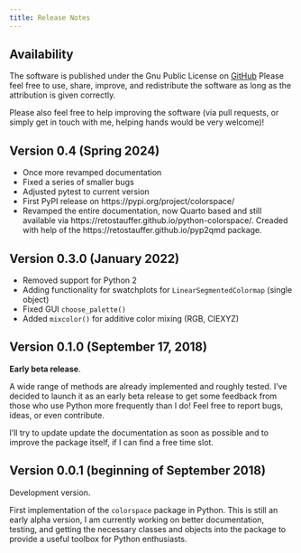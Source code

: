 ```yaml
---
title: Release Notes
---
```


## Availability

The software is published under the Gnu Public License
on [GitHub](https://github.com/retostauffer/python-colorspace)
Please feel free to use, share, improve, and redistribute the
software as long as the attribution is given correctly.

Please also feel free to help improving the software (via pull
requests, or simply get in touch with me, helping hands would
be very welcome)!


## Version 0.4 (Spring 2024)

* Once more revamped documentation
* Fixed a series of smaller bugs
* Adjusted pytest to current version
* First PyPI release on https://pypi.org/project/colorspace/
* Revamped the entire documentation, now Quarto based and still
    available via https://retostauffer.github.io/python-colorspace/.
    Creaded with help of the https://retostauffer.github.io/pyp2qmd package.


## Version 0.3.0 (January 2022)

* Removed support for Python 2
* Adding functionality for swatchplots for `LinearSegmentedColormap` (single object)
* Fixed GUI `choose_palette()`
* Added `mixcolor()` for additive color mixing (RGB, CIEXYZ)

## Version 0.1.0 (September 17, 2018)

**Early beta release**.

A wide range of methods are already implemented and roughly
tested. I've decided to launch it as an early beta release
to get some feedback from those who use Python more frequently
than I do! Feel free to report bugs, ideas, or even contribute.

I'll try to update update the documentation as soon as possible
and to improve the package itself, if I can find a free time slot.

## Version 0.0.1 (beginning of September 2018)

Development version.

First implementation of the ``colorspace`` package in Python.
This is still an early alpha version, I am currently working
on better documentation, testing, and getting the necessary
classes and objects into the package to provide a useful
toolbox for Python enthusiasts.


